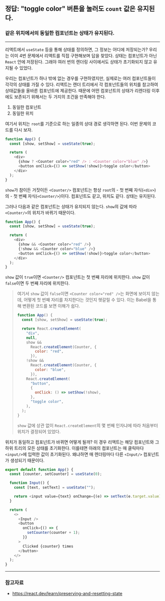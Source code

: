 
## 정답: "toggle color" 버튼을 눌러도 `count` 값은 유지된다.

<Counter />

### 같은 위치에서의 동일한 컴포넌트는 상태가 유지된다.

---

리액트에서 `useState` 등을 통해 상태를 정의하면, 그 정보는 어디에 저장되는가? 우리는 이미 4번 문제에서 리액트를 직접 구현해보며 답을 찾았다. 상태는 컴포넌트가 아닌 `React` 안에 저장된다. 그래야 여러 번의 렌더링 사이에서도 상태가 초기화되지 않고 유지될 수 있었다.

우리는 컴포넌트가 하나 밖에 없는 경우를 구현하였지만, 실제로는 여러 컴포넌트들이 각각의 상태를 가질 수 있다. 리액트는 렌더 트리에서 각 컴포넌트들의 위치를 참고하여 상태값들을 올바른 컴포넌트에 제공한다. 때문에 어떤 컴포넌트의 상태가 리렌더링 이후에도 보존되기 위해서는 두 가지의 조건을 만족해야 한다.

1. 동일한 컴포넌트
2. 동일한 위치

여기서 위치는 `root`를 기준으로 하는 일종의 상대 경로 생각하면 된다. 이번 문제의 코드를 다시 보자.

```js showLineNumbers {6}
function App() {
  const [show, setShow] = useState(true);

  return (
    <div>
      {show ? <Counter color="red" /> : <Counter color="blue" />}
      <button onClick={() => setShow(!show)}>toggle color</button>
    </div>
  );
}
```

`show`가 참이든 거짓이든 `<Counter/>` 컴포넌트는 항상 `root`의 - 첫 번째 자식(`<div>`)의 - 첫 번째 자식(`<Counter/>`)이다. 컴포넌트도 같고, 위치도 같다. 상태는 유지된다.

그러나 다음과 같은 컴포넌트는 상태가 유지되지 않는다. `show`의 값에 따라 `<Counter/>`의 위치가 바뀌기 때문이다.

```js showLineNumbers {6-7}
function App() {
  const [show, setShow] = useState(true);

  return (
    <div>
      {show && <Counter color="red" />}
      {!show && <Counter color="blue" />}
      <button onClick={() => setShow(!show)}>toggle color</button>
    </div>
  );
}
```

<Counter2 />

`show` 값이 `true`이면 `<Counter/>` 컴포넌트는 첫 번째 자리에 위치한다. `show` 값이 `false`이면 두 번째 자리에 위치한다.

> 여기서 `show` 값이 `false`이면 `<Counter color="red" />`는 화면에 보이지 않는데, 어떻게 첫 번째 자리를 차지한다는 것인지 헷갈릴 수 있다. 이는 Babel을 통해 변환된 코드를 보면 이해가 쉽다.
>
> ```js showLineNumbers {6-7}
> function App() {
>   const [show, setShow] = useState(true);
>
>   return React.createElement(
>     "div",
>     null,
>     show &&
>       React.createElement(Counter, {
>         color: "red",
>       }),
>     !show &&
>       React.createElement(Counter, {
>         color: "blue",
>       }),
>     React.createElement(
>       "button",
>       {
>         onClick: () => setShow(!show),
>       },
>       "toggle color",
>     ),
>   );
> }
> ```
>
> `show` 값에 상관 없이 `React.createElement`의 몇 번째 인자냐에 따라 처음부터 위치가 결정되어 있었다.

위치가 동일하고 컴포넌트가 바뀌면 어떻게 될까? 이 경우 리액트는 해당 컴포넌트와 그 하위 트리의 모든 상태를 초기화한다. 이를테면 아래의 컴포넌트는 매 클릭마다 `<input/>`에 입력한 값이 초기화된다. 왜냐하면 매 렌더링마다 다른 `<Input/>` 컴포넌트가 생성되기 때문이다.

```js showLineNumbers
export default function App() {
  const [counter, setCounter] = useState(0);

  function Input() {
    const [text, setText] = useState("");

    return <input value={text} onChange={(e) => setText(e.target.value)} />;
  }

  return (
    <>
      <Input />
      <button
        onClick={() => {
          setCounter(counter + 1);
        }}
      >
        Clicked {counter} times
      </button>
    </>
  );
}
```

<Counter3 />

---

### 참고자료

- https://react.dev/learn/preserving-and-resetting-state
